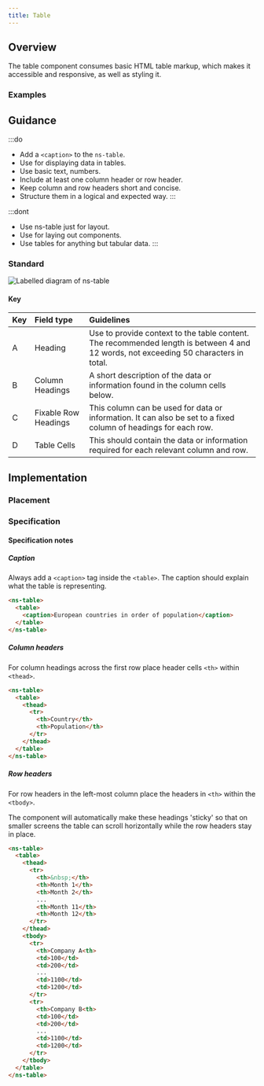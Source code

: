 ```yaml
---
title: Table
---
```




## Overview

<CompDetails name={componentName} />

The table component consumes basic HTML table markup, which makes it accessible and responsive, as well as styling it.

### Examples

<ExampleViewer type="standard" />

## Guidance

:::do
- Add a `<caption>` to the `ns-table`.
- Use for displaying data in tables.
- Use basic text, numbers.
- Include at least one column header or row header.
- Keep column and row headers short and concise.
- Structure them in a logical and expected way.
:::

:::dont
- Use ns-table just for layout.
- Use for laying out components.
- Use tables for anything but tabular data.
:::

### Standard

![Labelled diagram of ns-table](@assets/components/ns-table/guidance.webp)

#### Key

| Key | Field type | Guidelines |
| :--- | :--- | :--- |
| <span class="marker">A</span> | Heading | Use to provide context to the table content. The recommended length is between 4 and 12 words, not exceeding 50 characters in total. |
| <span class="marker">B</span> | Column Headings | A short description of the data or information found in the column cells below. |
| <span class="marker">C</span> | Fixable Row Headings | This column can be used for data or information. It can also be set to a fixed column of headings for each row. |
| <span class="marker">D</span> | Table Cells | This should contain the data or information required for each relevant column and row. |

## Implementation

### Placement

<Placement name={componentName} />

### Specification

<Specification name={componentName} />

#### Specification notes

##### Caption

Always add a `<caption>` tag inside the `<table>`.  The caption should explain what the table is representing.

```html
<ns-table>
  <table>
    <caption>European countries in order of population</caption>
  </table>
</ns-table>
```

##### Column headers

For column headings across the first row place header cells `<th>` within `<thead>`.

```html
<ns-table>
  <table>
    <thead>
      <tr>
        <th>Country</th>
        <th>Population</th>
      </tr>
    </thead>
  </table>
</ns-table>
```

##### Row headers

For row headers in the left-most column place the headers in `<th>` within the `<tbody>`.

The component will automatically make these headings 'sticky' so that on smaller screens the table can scroll horizontally while the row headers stay in place.

```html
<ns-table>
  <table>
    <thead>
      <tr>
        <th>&nbsp;</th>
        <th>Month 1</th>
        <th>Month 2</th>
        ...
        <th>Month 11</th>
        <th>Month 12</th>
      </tr>
    </thead>
    <tbody>
      <tr>
        <th>Company A<th>
        <td>100</td>
        <td>200</td>
        ...
        <td>1100</td>
        <td>1200</td>
      </tr>
      <tr>
        <th>Company B<th>
        <td>100</td>
        <td>200</td>
        ...
        <td>1100</td>
        <td>1200</td>
      </tr>
    </tbody>
  </table>
</ns-table>
```

